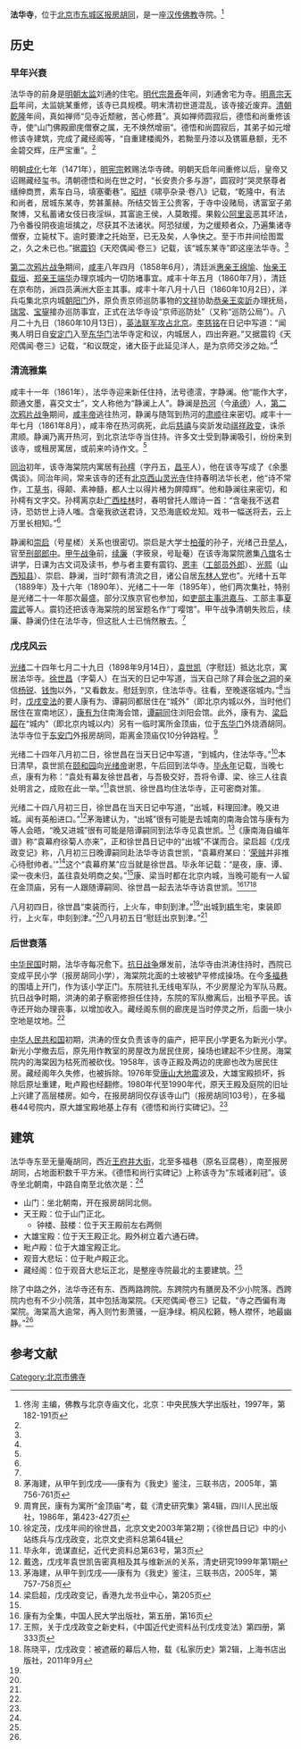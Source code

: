 {{文物保护单位
| 级别 = 市县级
| 省名 = 北京市
| 市/县名 = 北京市东城区
| 图片 = 
| 名称 = 法华寺碑
| 编号 = 2-？
| 分类 = 石窟寺及石刻
| 所在 = 多福巷44号
| 时代 = [[明朝|明]]
| 登录 = 1986年1月21日
}}

'''法华寺'''，位于[[北京市|北京市]][[东城区_(北京市)|东城区]][[报房胡同|报房胡同]]，是一座[[汉传佛教|汉传佛教]]寺院。<ref name=fojiao>佟洵 主编，佛教与北京寺庙文化，北京：中央民族大学出版社，1997年，第182-191页</ref>

==历史==
===早年兴衰===
法华寺的前身是[[明朝|明朝]][[太监|太监]]刘通的住宅。[[明代宗|明代宗]][[景泰|景泰]]年间，刘通舍宅为寺。[[明熹宗|明熹宗]][[天启_(明朝)|天启]]年间，太监姚某重修，该寺已具规模。明末清初世道混乱，该寺接近废弃。[[清朝|清朝]][[乾隆|乾隆]]年间，真如禅师“见寺近颓敝，苦心修葺”。真如禅师圆寂后，德悟和尚重修该寺，使“山门佛殿廊庑僧寮之属，无不焕然增丽”。德悟和尚圆寂后，其弟子如元增修该寺建筑，完成了藏经阁等，“自重建楼阁外，若黝垩丹漆以及镌匾悬额，无不金碧交辉，庄严宝重”。<ref name=fojiao/>

明朝[[成化|成化]]七年（1471年），[[明宪宗|明宪宗]]敕赐法华寺碑。明朝天启年间重修以后，皇帝又诏赐藏经玺书。清朝德悟和尚在世之时，“长安贵介多与游”，圆寂时“哭灵祭尊者缙绅商贾，素车白马，填塞衢巷”。[[昭梿|昭梿]]《啸亭杂录·卷八》记载，“乾隆中，有法和尚者，居城东某寺，势甚薰赫。所结交皆王公贵客，于寺中设赌局，诱富室子弟聚博，又私蓄诸女伎日夜淫纵，其富逾王侯，人莫敢撄。果毅公[[阿里衮|阿里衮]]恶其坏法，乃令番役阴夜逾垣擒之，尽获其不法诸状。阿恐狱缓，为之缓颊者众，乃遍集诸寺僧寮，立毙杖下。逾时要津之托始至，已无及矣，人争快之。至于市井间绘图鬻之，久之未已也。”据[[震钧|震钧]]《天咫偶闻·卷三》记载，该“城东某寺”即这座法华寺。<ref name=fojiao/>

[[第二次鸦片战争|第二次鸦片战争]]期间，[[咸丰|咸丰]]八年四月（1858年6月），清廷派[[惠亲王|惠亲王]][[绵愉|绵愉]]、[[怡亲王|怡亲王]][[载垣|载垣]]、[[郑亲王|郑亲王]][[端华|端华]]办理京城内一切防堵事宜。咸丰十年五月（1860年7月），清廷在京布防，派四员满洲大臣主其事。咸丰十年八月十八日（1860年10月2日），洋兵屯集北京内城[[朝阳门|朝阳门]]外，原负责京师巡防事物的[[文祥|文祥]]协助[[恭亲王|恭亲王]][[奕訢|奕訢]]办理抚局，[[瑞常|瑞常]]、[[宝鋆|宝鋆]]接办巡防事宜，正式在法华寺设“京师巡防处”（又称“巡防公局”）。八月二十九日（1860年10月13日），[[英法联军攻占北京|英法联军攻占北京]]。[[李慈铭|李慈铭]]在日记中写道：“闻夷人明日自[[安定门|安定门]]入至[[东华门|东华门]]法华寺定和议，内城居人，四出奔避。”又据震钧《天咫偶闻·卷三》记载，“和议既定，诸大臣于此延见洋人，是为京师交涉之始。”<ref name=fojiao/>

===清流雅集===
咸丰十一年（1861年），法华寺迎来新任住持，法号德澐，字静澜。他“能作大字，颇通文墨，喜交文士”，文人称他为“静澜上人”。静澜是[[热河|热河]]（今[[承德|承德]]）人，[[第二次鸦片战争|第二次鸦片战争]]期间，[[咸丰帝|咸丰帝]]逃往热河，静澜与随驾到热河的[[肃顺|肃顺]]往来密切。咸丰十一年七月（1861年8月），咸丰帝在热河病死，此后[[慈禧|慈禧]]与奕訢发动[[祺祥政变|祺祥政变]]，诛杀肃顺。静澜乃离开热河，到北京法华寺当住持。许多文士受到静澜吸引，纷纷来到该寺，或租房寓居，或前来吟诗作文。<ref name=fojiao/>

[[同治|同治]]初年，该寺海棠院内寓居有[[孙樗|孙樗]]（字丹五，[[昌平|昌平]]人），他在该寺写成了《余墨偶谈》。同治年间，常来该寺的还有[[北京西山|北京西山]][[灵光寺|灵光寺]]住持春明法华长老，他“诗不常作，工[[草书|草书]]，得颠、素神髓，都人士以得片楮为屏障辉”。他和静澜往来密切，和孙樗有文字交。孙樗离京赴[[广西|广西]][[桂林|桂林]]时，春明曾托人赠诗一首：“含毫我不送君诗，恐妨世上诗人嗤。含毫我欲送君诗，又恐海底蛟龙知。戏书一幅送将去，云上万里长相知。”<ref name=fojiao/>

静澜和[[崇启|崇启]]（号星槎）关系也很密切。崇启是大学士[[柏葰|柏葰]]的孙子，光绪己丑[[举人|举人]]，官至[[刑部|刑部]][[郎中|郎中]]。[[甲午战争|甲午战争]]前，[[续廉|续廉]]（字筱泉，号耻菴）在该寺海棠院邀集[[八旗|八旗]]名士讲学，日课为古文词及读书，参与者主要有震钧、[[恩丰|恩丰]]（[[工部|工部]][[员外郎|员外郎]]）、[[光熙|光熙]]（[[山西|山西]][[知县|知县]]）、崇启、静澜，当时“颇有清流之目，诸公自居[[东林党|东林人党]]也”。光绪十五年（1889年）及十六年（1890年）、光绪二十一年（1895年），他们两次集社，特别是光绪二十一年那次最盛。部分汉族京官也参加，如[[吏部|吏部]][[主事|主事]][[洪嘉与|洪嘉与]]、工部主事[[夏震武|夏震武]]等人。震钧还把该寺海棠院的居室题名作“丁嘤馆”。甲午战争清朝失败后，续廉、静澜仍住在法华寺，但这批人士已悄然散去。<ref name=fojiao/>

===戊戌风云===
{{main|戊戌变法}}
[[光绪|光绪]]二十四年七月二十九日（1898年9月14日），[[袁世凯|袁世凯]]（字慰廷）抵达北京，寓居法华寺。[[徐世昌|徐世昌]]（字菊人）在当天的日记中写道，当天自己除了拜会[[张之洞|张之洞]]的亲信[[杨锐|杨锐]]、[[钱恂|钱恂]]以外，“又看数友。慰廷到京，住法华寺。往看，至晚遂宿城内。”<ref name=woshi>茅海建，从甲午到戊戌——康有为《我史》鉴注，三联书店，2005年，第756-761页</ref>当时，[[戊戌变法|戊戌变法]]的要人康有为、谭嗣同都居住在“城外”（即北京内城以外，当时他们居住在宣南地区），[[康有为|康有为]]住南海会馆，[[谭嗣同|谭嗣同]]住浏阳会馆。此外，康有为、[[梁启超|梁启超]]在“城内”（即北京内城以内）另有一临时寓所金顶庙，位于[[东华门|东华门]]外烧酒胡同。法华寺位于[[东安门|东安门]]外报房胡同，距离金顶庙仅10分钟路程。<ref name=zhou>周育民，康有为寓所“金顶庙”考，载《清史研究集》第4辑，四川人民出版社，1986年，第423-427页</ref>

光绪二十四年八月初二日，徐世昌在当天日记中写道，“到城内，住法华寺。”<ref name=xu>徐定茂，戊戌年间的徐世昌，北京文史2003年第2期；《徐世昌日记》中的小站练兵与戊戌政变，北京文史资料总第64辑</ref>本日清早，袁世凯在[[颐和园|颐和园]]向[[光绪帝|光绪帝]]谢恩，午后回到法华寺。[[毕永年|毕永年]]记载，当晚七点，康有为称：“袁处有幕友徐世昌者，与吾极交好，吾将令谭、梁、徐三人往袁处明言之，成败在此一举。”<ref name="#1">毕永年，诡谋直纪，近代史资料总第63号，第3页</ref>袁世凯、徐世昌均住法华寺，正可密商对策。

光绪二十四八月初三日，徐世昌在当天日记中写道，“出城，料理回津。晚又进城。闻有英船进口。”<ref>戴逸，戊戌年袁世凯告密真相及其与维新派的关系，清史研究1999年第1期</ref>茅海建认为，“出城”很有可能是去城南的南海会馆与康有为等人会晤，“晚又进城”很有可能是陪谭嗣同到法华寺见袁世凯。<ref>茅海建，从甲午到戊戌——康有为《我史》鉴注，三联书店，2005年，第757-758页</ref>《康南海自编年谱》称“袁幕府徐菊人亦来”，正和徐世昌日记中的“出城”不谋而合。梁启超《戊戌政变记》称，八月初三日晚谭嗣同赴法华寺访袁世凯，“袁幕府某曰：‘[[荣禄|荣贼]]并非推心待慰帅者。’”<ref>梁启超，戊戌政变记，香港九龙书业中心，第205页</ref>这个“袁幕府某”应当就是徐世昌。毕永年记载：“是夜，康、谭、梁一夜未归，盖往袁处明商之矣。”<ref name="#1"/>康、梁当时都在北京内城，当晚可能有一人留在金顶庙，另有一人跟随谭嗣同、徐世昌一起去法华寺访袁世凯。<ref>康有为全集，中国人民大学出版社，第五册，第16页</ref><ref>王照，关于戊戌政变之新史料，《中国近代史资料丛刊戊戌变法》第四册，第333页</ref><ref>陈晓平，戊戌政变：被遮蔽的幕后人物，载《私家历史》第2辑，上海书店出版社，2011年9月</ref>

八月初四日，徐世昌“束装而行，上火车，申刻到津。”<ref name=xu/>“出城到[[徐坊|梧生]]宅，束装即行，上火车，申刻到津。”<ref name=woshi/>八月初五日“慰廷出京到津。”<ref name=xu/>

===后世衰落===
[[中华民国|中华民国]]时期，法华寺每况愈下。[[抗日战争|抗日战争]]爆发前，法华寺由洪涛住持时，西院已变成平民小学（报房胡同小学），海棠院北面的土坡被铲平修成操场。在今[[多福巷|多福巷]]的围墙上开门，作为该小学正门。东院驻扎无线电军队，不少房屋沦为军队马厩。抗日战争时期，洪涛的弟子察密修担任住持，东院的军队撤离后，出租予平民。该寺还开始办理丧事，以增加收入。藏经阁东侧的廊庑是当时停灵之所，后面一块小空地是坟地。<ref name=fojiao/>

[[中华人民共和国|中华人民共和国]]初期，洪涛的侄女负责该寺的庙产，把平民小学更名为新光小学。新光小学撤去后，原先用作教室的房屋改为居民住房，操场也建起不少住房。海棠院内的海棠因为枯死而被砍伐。1958年，该寺正殿及两边的庑廊也改为居民住房。藏经阁年久失修，也被拆除。1976年受[[唐山大地震|唐山大地震]]波及，大雄宝殿损坏，拆除后原址重建，毗卢殿也经翻修。1980年代至1990年代，原天王殿及庭院的旧址上兴建了高层楼房。如今，在报房胡同仅存该寺山门（报房胡同103号），在多福巷44号院内，原大雄宝殿地基上存有《德悟和尚行实碑记》。<ref name=fojiao/>

==建筑==
法华寺东至无量庵胡同，西近[[王府井大街|王府井大街]]，北至多福巷（原名豆腐巷），南至报房胡同，占地面积数千平方米。《德悟和尚行实碑记》上称该寺为“东城诸刹冠”。该寺坐北朝南，中路自南至北依次是：<ref name=fojiao/>
*山门：坐北朝南，开在报房胡同北侧。
*天王殿：位于山门正北。
**钟楼、鼓楼：位于天王殿前左右两侧
*大雄宝殿：位于天王殿正北。殿外树立着六通石碑。
*毗卢殿：位于大雄宝殿正北。
*观音大悲坛：位于毗卢殿正北。
*藏经阁：位于观音大悲坛正北，是整座寺院最北的主要建筑。<ref name=fojiao/>

除了中路之外，法华寺还有东、西两路跨院。东跨院内有膳房及不少小院落。西跨院内也有不少小院落，其中包括海棠院。《天咫偶闻·卷三》记载，“寺之西偏有海棠院。海棠高大逾常，再入则竹影萧骚，一庭净绿。桐风松籁，畅人襟怀，地最幽静。”<ref name=fojiao/>

==参考文献==
{{reflist}}

[[Category:北京市佛寺|Category:北京市佛寺]]